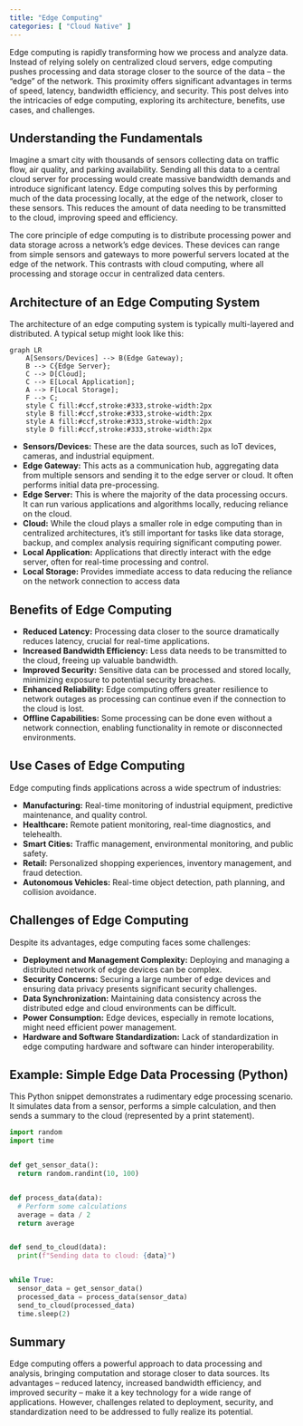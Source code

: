```yaml
---
title: "Edge Computing"
categories: [ "Cloud Native" ]
---
```



Edge computing is rapidly transforming how we process and analyze data.  Instead of relying solely on centralized cloud servers, edge computing pushes processing and data storage closer to the source of the data – the "edge" of the network. This proximity offers significant advantages in terms of speed, latency, bandwidth efficiency, and security. This post delves into the intricacies of edge computing, exploring its architecture, benefits, use cases, and challenges.


## Understanding the Fundamentals

Imagine a smart city with thousands of sensors collecting data on traffic flow, air quality, and parking availability. Sending all this data to a central cloud server for processing would create massive bandwidth demands and introduce significant latency. Edge computing solves this by performing much of the data processing locally, at the edge of the network, closer to these sensors.  This reduces the amount of data needing to be transmitted to the cloud, improving speed and efficiency.

The core principle of edge computing is to distribute processing power and data storage across a network's edge devices. These devices can range from simple sensors and gateways to more powerful servers located at the edge of the network.  This contrasts with cloud computing, where all processing and storage occur in centralized data centers.


## Architecture of an Edge Computing System

The architecture of an edge computing system is typically multi-layered and distributed. A typical setup might look like this:

```mermaid
graph LR
    A[Sensors/Devices] --> B(Edge Gateway);
    B --> C{Edge Server};
    C --> D[Cloud];
    C --> E[Local Application];
    A --> F[Local Storage];
    F --> C;
    style C fill:#ccf,stroke:#333,stroke-width:2px
    style B fill:#ccf,stroke:#333,stroke-width:2px
    style A fill:#ccf,stroke:#333,stroke-width:2px
    style D fill:#ccf,stroke:#333,stroke-width:2px
```

* **Sensors/Devices:** These are the data sources, such as IoT devices, cameras, and industrial equipment.
* **Edge Gateway:** This acts as a communication hub, aggregating data from multiple sensors and sending it to the edge server or cloud.  It often performs initial data pre-processing.
* **Edge Server:** This is where the majority of the data processing occurs. It can run various applications and algorithms locally, reducing reliance on the cloud.
* **Cloud:** While the cloud plays a smaller role in edge computing than in centralized architectures, it's still important for tasks like data storage, backup, and complex analysis requiring significant computing power.
* **Local Application:** Applications that directly interact with the edge server, often for real-time processing and control.
* **Local Storage:** Provides immediate access to data reducing the reliance on the network connection to access data


## Benefits of Edge Computing

* **Reduced Latency:** Processing data closer to the source dramatically reduces latency, crucial for real-time applications.
* **Increased Bandwidth Efficiency:** Less data needs to be transmitted to the cloud, freeing up valuable bandwidth.
* **Improved Security:** Sensitive data can be processed and stored locally, minimizing exposure to potential security breaches.
* **Enhanced Reliability:** Edge computing offers greater resilience to network outages as processing can continue even if the connection to the cloud is lost.
* **Offline Capabilities:** Some processing can be done even without a network connection, enabling functionality in remote or disconnected environments.


## Use Cases of Edge Computing

Edge computing finds applications across a wide spectrum of industries:

* **Manufacturing:** Real-time monitoring of industrial equipment, predictive maintenance, and quality control.
* **Healthcare:** Remote patient monitoring, real-time diagnostics, and telehealth.
* **Smart Cities:** Traffic management, environmental monitoring, and public safety.
* **Retail:** Personalized shopping experiences, inventory management, and fraud detection.
* **Autonomous Vehicles:** Real-time object detection, path planning, and collision avoidance.


## Challenges of Edge Computing

Despite its advantages, edge computing faces some challenges:

* **Deployment and Management Complexity:** Deploying and managing a distributed network of edge devices can be complex.
* **Security Concerns:** Securing a large number of edge devices and ensuring data privacy presents significant security challenges.
* **Data Synchronization:** Maintaining data consistency across the distributed edge and cloud environments can be difficult.
* **Power Consumption:** Edge devices, especially in remote locations, might need efficient power management.
* **Hardware and Software Standardization:** Lack of standardization in edge computing hardware and software can hinder interoperability.


## Example:  Simple Edge Data Processing (Python)

This Python snippet demonstrates a rudimentary edge processing scenario.  It simulates data from a sensor, performs a simple calculation, and then sends a summary to the cloud (represented by a print statement).

```python
import random
import time


def get_sensor_data():
  return random.randint(10, 100)


def process_data(data):
  # Perform some calculations
  average = data / 2
  return average


def send_to_cloud(data):
  print(f"Sending data to cloud: {data}")


while True:
  sensor_data = get_sensor_data()
  processed_data = process_data(sensor_data)
  send_to_cloud(processed_data)
  time.sleep(2)

```


## Summary

Edge computing offers a powerful approach to data processing and analysis, bringing computation and storage closer to data sources.  Its advantages – reduced latency, increased bandwidth efficiency, and improved security – make it a key technology for a wide range of applications. However, challenges related to deployment, security, and standardization need to be addressed to fully realize its potential.

